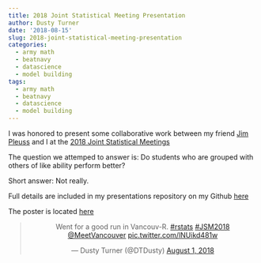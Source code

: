 ```yaml
---
title: 2018 Joint Statistical Meeting Presentation
author: Dusty Turner
date: '2018-08-15'
slug: 2018-joint-statistical-meeting-presentation
categories:
  - army math
  - beatnavy
  - datascience
  - model building
tags:
  - army math
  - beatnavy
  - datascience
  - model building
---
```


I was honored to present some collaborative work between my friend [Jim Pleuss](https://www.usma.edu/math/_layouts/wpFacultyBios/DisplayBio.aspx?ID=f78a38a8-eba1-4241-b993-fb91fa075455&List=1ebd54dc-d44d-4834-8add-2da90afb21f5) and I at the [2018 Joint Statistical Meetings](http://ww2.amstat.org/meetings/jsm/2018/)

The question we attemped to answer is: Do students who are grouped with others of like ability perform better?

Short answer: Not really.

Full details are included in my presentations repository on my Github [here](https://github.com/dusty-turner/Presentations/blob/master/JSM%20Presentation%20Turner.pptx)

The poster is located [here](https://github.com/dusty-turner/Presentations/blob/master/JSM%20Poster%20Turner.ppt)

<center>
<blockquote class="twitter-tweet" data-lang="en"><p lang="en" dir="ltr">Went for a good run in Vancouv-R. <a href="https://twitter.com/hashtag/rstats?src=hash&amp;ref_src=twsrc%5Etfw">#rstats</a> <a href="https://twitter.com/hashtag/JSM2018?src=hash&amp;ref_src=twsrc%5Etfw">#JSM2018</a> <a href="https://twitter.com/MeetVancouver?ref_src=twsrc%5Etfw">@MeetVancouver</a> <a href="https://t.co/lNUikd481w">pic.twitter.com/lNUikd481w</a></p>&mdash; Dusty Turner (@DTDusty) <a href="https://twitter.com/DTDusty/status/1024448564842229760?ref_src=twsrc%5Etfw">August 1, 2018</a></blockquote>
<script async src="https://platform.twitter.com/widgets.js" charset="utf-8"></script>
</center>